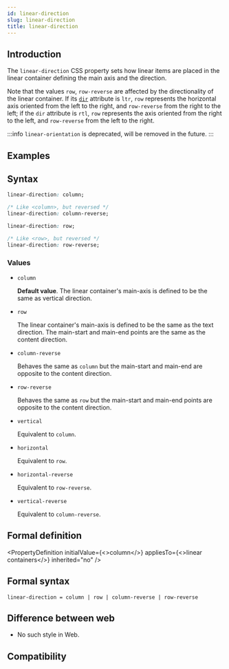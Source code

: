 ```yaml
---
id: linear-direction
slug: linear-direction
title: linear-direction
---
```



## Introduction

The `linear-direction` CSS property sets how linear items are placed in the linear container defining the main axis and the direction.

Note that the values `row`, `row-reverse` are affected by the directionality of the linear container. If its [`dir`](./direction.html) attribute is `ltr`, `row` represents the horizontal axis oriented from the left to the right, and `row-reverse` from the right to the left; if the `dir` attribute is `rtl`, `row` represents the axis oriented from the right to the left, and `row-reverse` from the left to the right.

:::info
`linear-orientation` is deprecated, will be removed in the future.
:::

## Examples


<Go
  example="css-api"
  defaultFile="src/linear-direction/App.tsx"
  img="/assets/doc/css/linear-direction.png"
  defaultEntryFile="dist/linear-direction.lynx.bundle"
  entry="src/linear-direction"
/>

## Syntax

```css
linear-direction: column;

/* Like <column>, but reversed */
linear-direction: column-reverse;

linear-direction: row;

/* Like <row>, but reversed */
linear-direction: row-reverse;
```

### Values

- `column`

  **Default value**. The linear container's main-axis is defined to be the same as vertical direction.

- `row`

  The linear container's main-axis is defined to be the same as the text direction. The main-start and main-end points are the same as the content direction.

- `column-reverse`

  Behaves the same as `column` but the main-start and main-end are opposite to the content direction.

- `row-reverse`

  Behaves the same as `row` but the main-start and main-end points are opposite to the content direction.

- `vertical` <Deprecated/>

  Equivalent to `column`.

- `horizontal` <Deprecated/>

  Equivalent to `row`.

- `horizontal-reverse` <Deprecated/>

  Equivalent to `row-reverse`.

- `vertical-reverse` <Deprecated/>

  Equivalent to `column-reverse`.

## Formal definition


<PropertyDefinition
  initialValue={<>column</>}
  appliesTo={<>linear containers</>}
  inherited="no"
/>

## Formal syntax

```
linear-direction = column | row | column-reverse | row-reverse
```

## Difference between web

- No such style in Web.

## Compatibility


<LegacyCompatTable metadata="css/properties/linear-direction" />
